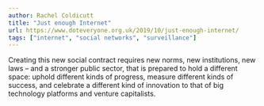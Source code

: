 ```yaml
---
author: Rachel Coldicutt
title: "Just enough Internet"
url: https://www.doteveryone.org.uk/2019/10/just-enough-internet/
tags: ["internet", "social networks", "surveillance"]
---
```


Creating this new social contract requires new norms, new institutions, new laws – and a stronger public sector, that is prepared to hold a different space: uphold different kinds of progress, measure different kinds of success, and celebrate a different kind of innovation to that of big technology platforms and venture capitalists.
